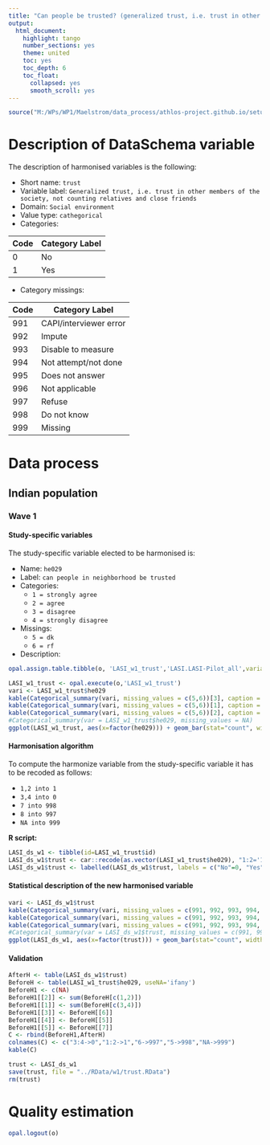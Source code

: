 ```yaml
---
title: "Can people be trusted? (generalized trust, i.e. trust in other members of the society, not counting relatives and close friends)"
output:
  html_document:
    highlight: tango
    number_sections: yes
    theme: united
    toc: yes
    toc_depth: 6
    toc_float:
      collapsed: yes
      smooth_scroll: yes
---
```


<!-- ########################################################## --> 

<!-- # Installation, loading packages -->
<!-- **R script:** -->

```r
source("M:/WPs/WP1/Maelstrom/data_process/athlos-project.github.io/setup_ania.r")
```

<!-- ########################################################## --> 



# Description of DataSchema variable

The description of harmonised variables is the following:

* Short name: `trust`
* Variable label: `Generalized trust, i.e. trust in other members of the society, not counting relatives and close friends`
* Domain: `Social environment`
* Value type: `cathegorical`
* Categories:

**Code** | **Category Label**
-------- | ------------------
0        | No
1        | Yes


* Category missings: 

**Code** | **Category Label**
----| ------------------
991 | CAPI/interviewer error
992 | Impute
993 | Disable to measure
994 | Not attempt/not done
995 | Does not answer
996 | Not applicable
997 | Refuse
998 | Do not know
999 | Missing


<!-- ########################################################## --> 

# Data process

## Indian population
### Wave 1 

#### Study-specific variables

The study-specific variable elected to be harmonised is:

* Name: `he029`
* Label: `can people in neighborhood be trusted`
* Categories:
    + `1 = strongly agree`
    + `2 = agree`
    + `3 = disagree`
    + `4 = strongly disagree`
* Missings:
    + `5 = dk`
    + `6 = rf`
* Description:
```r
opal.assign.table.tibble(o, 'LASI_w1_trust','LASI.LASI-Pilot_all',variables=list('he029'), missings = TRUE)
```

```r
LASI_w1_trust <- opal.execute(o,'LASI_w1_trust')
vari <- LASI_w1_trust$he029
kable(Categorical_summary(vari, missing_values = c(5,6))[3], caption = attributes(vari)$`spss::shortName`) 
kable(Categorical_summary(vari, missing_values = c(5,6))[1], caption = "Category")
kable(Categorical_summary(vari, missing_values = c(5,6))[2], caption = "Type of missing")
#Categorical_summary(var = LASI_w1_trust$he029, missing_values = NA)
ggplot(LASI_w1_trust, aes(x=factor(he029))) + geom_bar(stat="count", width=0.4, fill="steelblue") + xlab("can people in neighborhood be trusted") + ylab("Frequency")
```

#### Harmonisation algorithm
To compute the harmonize variable from the study-specific variable it has to be recoded as follows:

* `1,2 into 1`
* `3,4 into 0`
* `7 into 998`
* `8 into 997`
* `NA into 999`

**R script:**

```r
LASI_ds_w1 <- tibble(id=LASI_w1_trust$id)
LASI_ds_w1$trust <- car::recode(as.vector(LASI_w1_trust$he029), "1:2='1'; 3:4='0'; 5='998'; 6='997'; NA='999'")
LASI_ds_w1$trust <- labelled(LASI_ds_w1$trust, labels = c("No"=0, "Yes"=1, "Missing"=999, "Do not know"=998, "Refuse"=997, "Not applicable"=996, "Don't answer"=995,  "Not attempt/not done/not yet recorded"=994, "Disable to measure"=993, "Impute"=992, "CAPI/interviewer error"=991))
```

#### Statistical description of the new harmonised variable
```r
vari <- LASI_ds_w1$trust
kable(Categorical_summary(vari, missing_values = c(991, 992, 993, 994, 995, 996, 997, 998, 999))[3]) 
kable(Categorical_summary(vari, missing_values = c(991, 992, 993, 994, 995, 996, 997, 998, 999))[1], caption = "Category")
kable(Categorical_summary(vari, missing_values = c(991, 992, 993, 994, 995, 996, 997, 998, 999))[2], caption = "Type of missing")
#Categorical_summary(var = LASI_ds_w1$trust, missing_values = c(991, 992, 993, 994, 995, 996, 997, 998, 999))
ggplot(LASI_ds_w1, aes(x=factor(trust))) + geom_bar(stat="count", width=0.4, fill="steelblue") + xlab("Generalized trust") + ylab("Frequency")
```

#### Validation
```r
AfterH <- table(LASI_ds_w1$trust)
BeforeH <- table(LASI_w1_trust$he029, useNA='ifany')
BeforeH1 <- c(NA)
BeforeH1[[2]] <- sum(BeforeH[c(1,2)])
BeforeH1[[1]] <- sum(BeforeH[c(3,4)])
BeforeH1[[3]] <- BeforeH[[6]]
BeforeH1[[4]] <- BeforeH[[5]]
BeforeH1[[5]] <- BeforeH[[7]]
C <- rbind(BeforeH1,AfterH)
colnames(C) <- c("3:4->0","1:2->1","6->997","5->998","NA->999")
kable(C)
```

```r
trust <- LASI_ds_w1
save(trust, file = "../RData/w1/trust.RData")
rm(trust)


```

# Quality estimation
```r
opal.logout(o)
```
